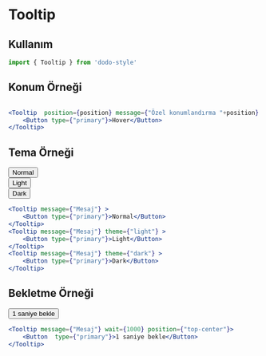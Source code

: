 
<Meta title="Geri Dönüt/Tooltip" />

# Tooltip
## Kullanım
```jsx
import { Tooltip } from 'dodo-style'
```

## Konum Örneği
<Example1/>

```jsx

<Tooltip  position={position} message={"Özel konumlandırma "+position} >
    <Button type={"primary"}>Hover</Button>
</Tooltip>


```

## Tema Örneği
<div style={{display:"flex",flexDirection:"row",alignItems:"center",flexWrap:"wrap"}}>
    <div style={{margin:"5px"}}>
        <Tooltip message={"Mesaj"} position={"top-center"}>
            <Button type={"primary"}>Normal</Button>
        </Tooltip>
    </div>
    <div style={{margin:"5px"}}>
        <Tooltip message={"Mesaj"} theme={"light"} position={"top-center"}>
            <Button type={"primary"}>Light</Button>
        </Tooltip>
    </div>
    <div style={{margin:"5px"}}>
        <Tooltip message={"Mesaj"} theme={"dark"} position={"top-center"}>
            <Button type={"primary"}>Dark</Button>
        </Tooltip>
    </div>
</div>




```jsx
<Tooltip message={"Mesaj"} >
    <Button type={"primary"}>Normal</Button>
</Tooltip>
<Tooltip message={"Mesaj"} theme={"light"} >
    <Button type={"primary"}>Light</Button>
</Tooltip>
<Tooltip message={"Mesaj"} theme={"dark"} >
    <Button type={"primary"}>Dark</Button>
</Tooltip>
```

## Bekletme Örneği
<div style={{display:"flex",flexDirection:"row",alignItems:"center",flexWrap:"wrap"}}>
    <div style={{margin:"5px"}}>
        <Tooltip message={"Mesaj"} wait={1000} position={"top-center"}>
            <Button classList={"whitespace-nowrap"} type={"primary"}>1 saniye bekle</Button>
        </Tooltip>
    </div>
</div>




```jsx
<Tooltip message={"Mesaj"} wait={1000} position={"top-center"}>
    <Button  type={"primary"}>1 saniye bekle</Button>
</Tooltip>
```


